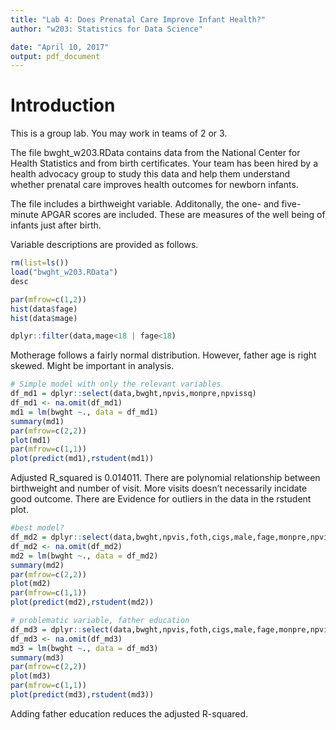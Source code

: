 ```yaml
---
title: "Lab 4: Does Prenatal Care Improve Infant Health?"
author: "w203: Statistics for Data Science"

date: "April 10, 2017"
output: pdf_document
---
```


# Introduction

This is a group lab.  You may work in teams of 2 or 3.

The file bwght\_w203.RData contains data from the National Center for Health Statistics and from birth certificates.  Your team has been hired by a health advocacy group to study this data and help them understand whether prenatal care improves health outcomes for newborn infants.

The file includes a birthweight variable.  Additonally, the one- and five-minute APGAR scores are included.  These are measures of the well being of infants just after birth.

Variable descriptions are provided as follows.

```r
rm(list=ls())
load("bwght_w203.RData")
desc
```


```r
par(mfrow=c(1,2))
hist(data$fage)
hist(data$mage)
```
```r
dplyr::filter(data,mage<18 | fage<18)
```
Motherage follows a fairly normal distribution. However, father age is right skewed. Might be important in analysis.
```r
# Simple model with only the relevant variables
df_md1 = dplyr::select(data,bwght,npvis,monpre,npvissq)
df_md1 <- na.omit(df_md1)
md1 = lm(bwght ~., data = df_md1)
summary(md1)
par(mfrow=c(2,2))
plot(md1)
par(mfrow=c(1,1))
plot(predict(md1),rstudent(md1))
```


Adjusted R_squared is 0.014011. There are polynomial relationship between
birthweight and number of visit. More visits doesn't necessarily incidate good outcome.
There are Evidence for outliers in the data in the rstudent plot.


```r
#best model?
df_md2 = dplyr::select(data,bwght,npvis,foth,cigs,male,fage,monpre,npvissq)
df_md2 <- na.omit(df_md2)
md2 = lm(bwght ~., data = df_md2)
summary(md2)
par(mfrow=c(2,2))
plot(md2)
par(mfrow=c(1,1))
plot(predict(md2),rstudent(md2))
```
```r
# problematic variable, father education
df_md3 = dplyr::select(data,bwght,npvis,foth,cigs,male,fage,monpre,npvissq,feduc)
df_md3 <- na.omit(df_md3)
md3 = lm(bwght ~., data = df_md3)
summary(md3)
par(mfrow=c(2,2))
plot(md3)
par(mfrow=c(1,1))
plot(predict(md3),rstudent(md3))
```


Adding father education reduces the adjusted R-squared. 











